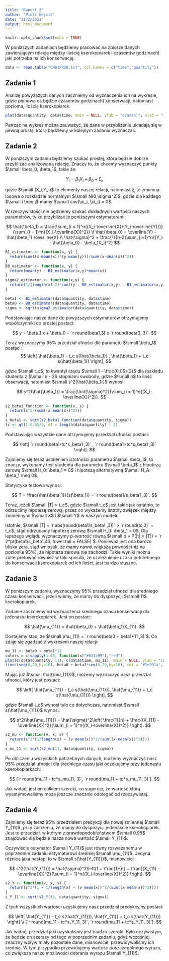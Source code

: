 ```yaml
---
title: "Raport 2"
author: "Piotr Wojcik"
date: "11/2/2021"
output: html_document
---
```


```r
knitr::opts_chunk$set(echo = TRUE)
```
<p>W poniższych zadaniach będziemy pracować na zbiorze danych zawierającym relację między ilością kserokopiarek i czasem(w godzinach) jaki potrzeba na ich konserwację.</p>
```r
data <- read.table("CH01PR20.txt", col.names = c("time","quantity"))
```
<h2>Zadanie 1</h2>
<p>Analizę powyższych danych zaczniemy od wyznaczenia ich na wykresie, gdzie pionowa oś będzie czasem(w godzinach) konserwacji, natomiast pozioma, ilością kserokopiarek.</p>
```r
plot(data$quantity, data$time, main = NULL, ylab = "czas(h)", xlab = "ilość(szt)", col = "blue", pch = 19)
```
<p>Patrząc na wykres można zauważyć, że dane w przybliżeniu układają się w pewną prostą, którą będziemy w kolejnym zadaniu wyznaczać.</p>

<h2>Zadanie 2</h2>
<p>W poniższym zadaniu będziemy szukać prostej, która będzie dobrze przybliżać analizowaną relację. Znaczy to, że chcemy wyznaczyć punkty $\small \beta_0, \beta_1$, takie że:</p>
$$
Y_i = \beta_1X_i + \beta_0 + \xi_i,
$$
<p>gdzie $\small (X_i,Y_i)$ to elementy naszej relacji, natomiast $\xi_i$ to zmienna losowa o rozkładzie normalnym $\small N(0,\sigma^2)$, gdzie dla każdego $\small i \neq j$ mamy $\small cov(\xi_i, \xi_j) = 0$.<p>
<p>W rzeczywistości nie będziemy szukać dokładnych wartości naszych parametrów, tylko przybliżać je poniższymi estymatorami:</p>
$$
\hat{\beta_1} = \frac{\sum_{i = 1}^n{(X_i-\overline{X})(Y_i-\overline{Y})}}{\sum_{i = 1}^n{(X_i-\overline{X})^2}} \\
\hat{\beta_0} = \overline{Y} - \hat{\beta_1} \overline{X} \\
\hat{\sigma}^2 = \frac{1}{n-2}\sum_{i=1}^n{(Y_i - \hat{\beta_0} - \beta_1X_i)^2}
$$
```r
B1_estimator <- function(x, y) {
  return(sum((x-mean(x))*(y-mean(y)))/sum((x-mean(x))^2))
}
B0_estimator <- function(x, y) {
  return(mean(y) - B1_estimator(x,y)*mean(x))
}
sigma2_estimator <- function(x,y) {
  return(1/(length(x)-2)*sum((y - B0_estimator(x,y) - B1_estimator(x,y)*x)^2))
}

beta1 <- B1_estimator(data$quantity, data$time)
beta0 <- B0_estimator(data$quantity, data$time)
sigma <- sqrt(sigma2_estimator(data$quantity, data$time))
```
<p>Podstawiając nasze dane do powyższych estymatorów otrzymujemy współczynniki do prostej postaci:</p>
$$
y = \beta_1 x + \beta_0 = `r round(beta1,3)`x `r round(beta0, 3)`.
$$
<p>Teraz wyznaczymy 95% przedział ufności dla parametu $\small \beta_1$ postaci:
$$
\left[ \hat{\beta_1} - t_c s(\hat{\beta_1}) , \hat{\beta_1} + t_c s(\hat{\beta_1})  \right],
$$
<p>gdzie $\small t_c$, to kwantyl rzędu $\small 1 - \frac{0.05}{2}$ dla rozkładu studenta z $\small n - 2$ stopniami swobody, gdzie $\small n$ to ilość obserwacji, natomiast $\small s^2(\hat{\beta_1})$ wynosi:</p>
$$
s^2(\hat{\beta_1}) = \frac{\hat{\sigma}^2}{\sum_{i = 1}^n{(X_i-\overline{X})^2}}.
$$
```r
s2_beta1_function <- function(x, s) {
  return(s^2/(sum((x-mean(x))^2)))
}
s_beta1 <- sqrt(s2_beta1_function(data$quantity, sigma))
tc <- qt(1-0.05/2, df = length(data$quantity) - 2)
```
<p>Podstawiając wszystkie dane otrzymujemy przedział ufności postaci:</p>
$$
\left[ `r round(beta1-tc*s_beta1 ,3)` , `r round(beta1+tc*s_beta1 ,3)` \right].
$$
<p>Zajmiemy się teraz ustaleniem istotności parametru $\small \beta_1$, to znaczy, wykonamy test studenta dla parametru $\small \beta_1$ z hipotezą zerową $\small H_0: \beta_1 = 0$ i hipotezą alternatywną $\small H_A: \beta_1 \neq 0$.</p>
<p>Statystyka testowa wynosi:</p>
$$
T = \frac{\hat{\beta_1}}{s(\beta_1)} = `r round(beta1/s_beta1 ,3)`.
$$
<p>Teraz, jeżeli $\small |T| > t_c$, gdzie $\small t_c$ jest takie jak ostatnio, to odrzucimy hipotezę zerową, przez co wykażemy istotny związek między zminennymi $\small X$ i $\small Y$ w naszym modelu.</p>
<p>Istotnie, $\small |T| = `r abs(round(beta1/s_beta1 ,3))` > `r round(tc,3)` = t_c$, stąd odrzucamy hipotezę zerową $\small H_0: \beta_1 = 0$. Dla lepszego wglądu wyznaczymy <em>p-wartość</em> równą $\small p = P(|t| > |T|) = `r 2*pt(beta1/s_beta1,43, lower.tail = FALSE)`$. Ponieważ jest ona bardzo bliska zera, stąd wniosek, że mamy nawet większą pewność(niż na poziomie 95%), że hipoteza zerowa nie zachodzi. Takie wyniki można zinterpretować również w taki sposób, że uzależnienie czasu potrzebnego do konserwacji kserokopiarek od ich ilości, jest bardzo słuszne.</p>

<h2>Zadanie 3</h2>
<p>W poniższym zadaniu, wyznaczymy 95% przedział ufności dla średniego czasu konserwacji, jeżeli wiemy, że mamy do dyspozycji $\small 11$ kserokopiarek.</p>
<p>Zadanie zaczniemy od wyznaczenia średniego czasu konserwacji dla jedenastu kserokopiarek. Jest on postaci:</p>
$$
\hat{\mu_{11}} = \hat{\beta_0} + \hat{\beta_1}X_{11}.
$$
<p>Dostajemy stąd, że $\small \mu_{11} = `r round(beta0 + beta1*11 ,3)`$. Co zdaje się zgadzać z wykresem naszej relacji:</p>
```r
mu_11 <- beta0 + beta1*11
colors = c(sapply(1:45, function(x)"#611a99"),"red")
plot(c(data$quantity, 11), c(data$time, mu_11), main = NULL, ylab = "czas(h)", xlab = "ilość(szt)", col = colors, pch = 19, xlim = c(0,12))
lines(seq(0,20,by=10), beta0 + beta1*seq(0,20,by=10), col = "#1e991a", lwd = 2)
```
<p>Mając już $\small \hat{\mu_{11}}$, możemy wyznaczyć nasz przedział ufności, który jest postaci:</p>
$$
\left[ \hat{\mu_{11}} - t_c s(\hat{\mu_{11}}), \hat{\mu_{11}} + t_c s(\hat{\mu_{11}}) \right],
$$
<p>gdzie $\small t_c$ wynosi tyle co dotychczas, natomiast $\small s(\hat{\mu_{11}})$ wynosi:</p>
$$
s^2(\hat{\mu_{11}}) = \hat{\sigma}^2\left( \frac{1}{n} + \frac{(X_{11} - \overline{X})^2}{\sum_{i = 1}^n{(X_i-\overline{X})^2}} \right).
$$
```r
s2_mu <- function(v, x, s) {
  return(s^2*(1/length(x) + (v-mean(x))^2/(sum((x-mean(x))^2))))
}
s_mu_11 <- sqrt(s2_mu(11, data$quantity, sigma))
```
<p>Po obliczeniu wszystkich potrzebnych danych, możemy wyznaczyć nasz 95% przedział ufności dla średniego czasu jaki oczekujemy przy jedenastu kserokopiarkach:</p>
$$
[`r round(mu_11 - tc*s_mu_11, 3)`, `r round(mu_11 + tc*s_mu_11, 3)`].
$$
<p>Jak widać, jest on całkiem szeroki, co sugeruje, że wartość którą wyestymowaliśmy może jeszcze znacznie odbiegać od rzeczywistej.</p>

<h2>Zadanie 4</h2>
<p>Zajmiemy się teraz 95% przedziałem predykcji dla nowej zmiennej $\small Y_{11}$, przy założeniu, że mamy do dyspozycji jedenaście kserokopiarek. Jest to przedział, w którym z prawdopodobieństwem $\small 0.95$ znajdować się będzie nasza nowa wartość $\small Y_{11}$.</p>
<p>Oczywiście estymator $\small Y_{11}$ jest równy rozważanemu w poprzednim zadaniu estymatorowi średniej $\small \mu_{11}$. Jedyna różnica jaka nastąpi to w $\small s(\hat{Y_{11}})$, mianowicie:</p>
$$
s^2(\hat{Y_{11}}) = \hat{\sigma}^2\left(1 + \frac{1}{n} + \frac{(X_{11} - \overline{X})^2}{\sum_{i = 1}^n{(X_i-\overline{X})^2}} \right).
$$
```r
s2_Y <- function(v, x, s) {
  return(s^2*(1 + 1/length(x) + (v-mean(x))^2/(sum((x-mean(x))^2))))
}
s_Y_11 <- sqrt(s2_Y(11, data$quantity, sigma))
```
<p>Z tych wszystkich wartości uzyskujemy nasz przedział predykcyjny postaci:</p>
$$
\left[ \hat{Y_{11}} - t_c s(\hat{Y_{11}}), \hat{Y_{11}} + t_c s(\hat{Y_{11}}) \right] \\
[`r round(mu_11 - tc*s_Y_11, 3)`, `r round(mu_11 + tc*s_Y_11, 3)`].
$$
<p>Jak widać, przedział jaki uzyskaliśmy jest bardzo szeroki. Było oczywistym, że będzie on szerszy od tego w poprzednim zadaniu, gdyż wcześniej znaczny wpływ miały pozostałe dane, mianowicie, przewidywaliśmy ich średnią. W tym przypadku przewidujemy wartość poszczególnego wyrazu, co zwiększa nasze możliwości dobrania wyrazu $\small Y_{11}$.</p>
